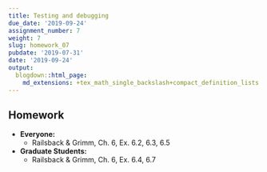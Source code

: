 ```yaml
---
title: Testing and debugging
due_date: '2019-09-24'
assignment_number: 7
weight: 7
slug: homework_07
pubdate: '2019-07-31'
date: '2019-09-24'
output:
  blogdown::html_page:
    md_extensions: +tex_math_single_backslash+compact_definition_lists
---
```

## Homework

* **Everyone:**
  * Railsback & Grimm, Ch. 6, Ex. 6.2, 6.3, 6.5
* **Graduate Students:**
  * Railsback & Grimm, Ch. 6, Ex. 6.4, 6.7

